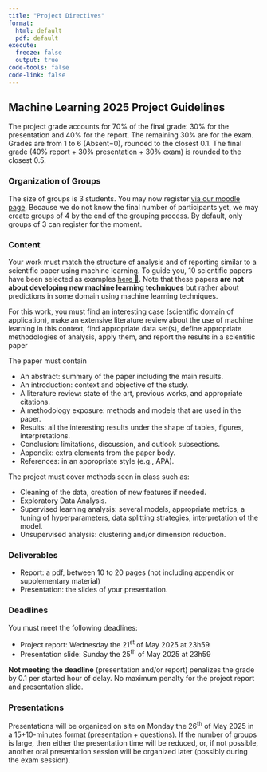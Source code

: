 ```yaml
---
title: "Project Directives"
format: 
  html: default
  pdf: default
execute: 
  freeze: false
  output: true
code-tools: false
code-link: false
---
```


<!-- ::: {.callout-important}
## ATTENTION
🏗 *This section is still under development (to be updated soon)* 🏗
::: -->

## Machine Learning 2025 Project Guidelines

The project grade accounts for 70% of the final grade: 30% for the presentation and 40% for the report. The remaining 30% are for the exam. Grades are from 1 to 6 (Absent=0), rounded to the closest 0.1. The final grade (40% report + 30% presentation + 30% exam) is rounded to the closest 0.5.

### Organization of Groups

The size of groups is 3 students. You may now register [via our moodle page](https://moodle.unil.ch/mod/choicegroup/view.php?id=1889003). Because we do not know the final number of participants yet, we may create groups of 4 by the end of the grouping process. By default, only groups of 3 can register for the moment.

<!-- ### Evaluation Criteria

::: callout-important
## Criteria for the report and presentation
The criteria for the report and presentation will be provided later.
::: -->

<!-- ::: panel-tabset

#### Report

| Aspect                                                                                                | Choice of techniques | Implementation  | Interpretation  | Reporting quality (texts, graphs, tables) | Weight          |
|-------------------------------------------------------------------------------------------------------|----------------------|-----------------|-----------------|-------------------------------------------|-----------------|
| Data preprocessing: cleaning, scaling, feature engineering, missing data, exploration, representation | 2                    | 3               | 2               | 3                                         | 10              |
| Model selection and implementation: model choices, splitting methods, metrics, variable selection     | 7                    | 7               | 6               | 5                                         | 25              |
| Tuning: hyperparameters, solving overfitting, balancing                                               | 6                    | 5               | 3               | 1                                         | 15              |
| Interpretability: methods and application                                                             | 7                    | 3               | 7               | 3                                         | 20              |
| Unsupervised method: clustering, dimension reduction                                                  | 3                    | 2               | 4               | 1                                         | 10              |
| Global appreciation: clarity, structure, concept integration, appropriate vocabulary, originality     | -                    | -               | -               | -                                         | 20              |
| Overall weight                                                                                        | -                    | -               | -               | -                                         | 100             |

: {.responsive-md .hover tbl-colwidths="[30,15,20,18,20,10]"}

#### Presentation

| Aspect                                                            | Weight          |
|-------------------------------------------------------------------|-----------------|
| Delivery: quality of slides, completeness                         | 25              |
| Clarity: organization, logic, engagement, voice.                  | 15              |
| Time management                                                   | 15              |
| Q&A session: understanding, correct answer, clarity (no ambiguity)| 25              |
| Overall impression                                                | 20              |
| Overall weight                                                    | 100             |

: {.responsive-md .hover}

:::

::: {.callout-note}
- Grade (Absent=0, min=1, max=6) weighted average
- Each graded 1 (absent/non satisfactory) up to 5 (completely); eventually 5.5 (outstanding)
::: -->

<!-- ### Originality And Style -->

<!-- The project consists of an original analysis of one data set. We encourage the data set to be extracted from the [sources provided on the webpage of the course](https://do-unil.github.io/mlba/resources/data_acquisition/data_sources.html) or alternatively use [web scraping to gather novel data](https://do-unil.github.io/mlba/resources/data_acquisition/web_scraping_api.html). If you decide to use another one, please ask us a validation. In any case, the data source must be given. -->

<!-- If the data comes from a previous analysis, then your analysis must have new elements (new models, features, outcome labels, approaches, interpretations, etc.). In such case, this analysis must be explained, and the original aspects of the new analysis must be made clear, for example, being transparent on the important differences between your and the previous analysis. -->

<!-- ### Template and Writing -->

### Content
Your work must match the structure of analysis and of reporting similar to a scientific paper using machine learning. To guide you, 10 scientific papers have been selected as examples [here 📁](https://github.com/do-unil/mlba/tree/main/assessments/papers). Note that these papers **are not about developing new machine learning techniques** but rather about predictions in some domain using machine learning techniques.

For this work, you must find an interesting case (scientific domain of application), make an extensive literature review about the use of machine learning in this context, find appropriate data set(s), define appropriate methodologies of analysis, apply them, and report the results in a scientific paper

The paper must contain

- An abstract: summary of the paper including the main results.
- An introduction: context and objective of the study.
- A literature review: state of the art, previous works, and appropriate citations.
- A methodology exposure: methods and models that are used in the paper.
- Results: all the interesting results under the shape of tables, figures, interpretations.
- Conclusion: limitations, discussion, and outlook subsections.
- Appendix: extra elements from the paper body.
- References: in an appropriate style (e.g., APA).

The project must cover methods seen in class such as:

- Cleaning of the data, creation of new features if needed.
- Exploratory Data Analysis.
- Supervised learning analysis: several models, appropriate metrics, a tuning of hyperparameters, data splitting strategies, interpretation of the model.
- Unsupervised analysis: clustering and/or dimension reduction.

### Deliverables

-  Report: a pdf, between 10 to 20 pages (not including appendix or supplementary material)
-  Presentation: the slides of your presentation. 

### Deadlines

You must meet the following deadlines: 

-  Project report: Wednesday the 21^st^ of May 2025 at 23h59
-  Presentation slide: Sunday the 25^th^ of May 2025 at 23h59

**Not meeting the deadline** (presentation and/or report) penalizes the grade by 0.1 per started hour of delay. No maximum penalty for the project report and presentation slide.

### Presentations

Presentations will be organized on site on Monday the 26^th^ of May 2025 in a 15+10-minutes format (presentation + questions).
If the number of groups is large, then either the presentation time will be reduced, or, if not possible, another oral presentation session will be organized later (possibly during the exam session).
